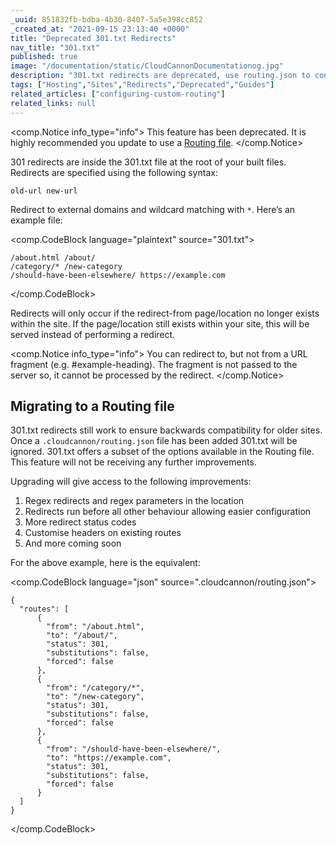 ```yaml
---
_uuid: 851832fb-bdba-4b30-8407-5a5e398cc852
_created_at: "2021-09-15 23:13:40 +0000"
title: "Deprecated 301.txt Redirects"
nav_title: "301.txt"
published: true
image: "/documentation/static/CloudCannonDocumentationog.jpg"
description: "301.txt redirects are deprecated, use routing.json to configure this with more options."
tags: ["Hosting","Sites","Redirects","Deprecated","Guides"]
related_articles: ["configuring-custom-routing"]
related_links: null
---
```


<comp.Notice info_type="info">
  This feature has been deprecated. It is highly recommended you update to use a [Routing file](/documentation/articles/configure-routing/).
</comp.Notice>

301 redirects are inside the 301.txt file at the root of your built files. Redirects are specified using the following syntax:

`old-url new-url`

Redirect to external domains and wildcard matching with `*`. Here’s an example file:

<comp.CodeBlock language="plaintext" source="301.txt">
```
/about.html /about/
/category/* /new-category
/should-have-been-elsewhere/ https://example.com
```
</comp.CodeBlock>

Redirects will only occur if the redirect-from page/location no longer exists within the site. If the page/location still exists within your site, this will be served instead of performing a redirect.

<comp.Notice info_type="info">
  You can redirect to, but not from a URL fragment (e.g. \#example-heading). The fragment is not passed to the server so, it cannot be processed by the redirect.
</comp.Notice>

## Migrating to a Routing file
301\.txt redirects still work to ensure backwards compatibility for older sites. Once a `.cloudcannon/routing.json` file has been added 301.txt will be ignored. 301.txt offers a subset of the options available in the Routing file. This feature will not be receiving any further improvements.

Upgrading will give access to the following improvements:

1. Regex redirects and regex parameters in the location
2. Redirects run before all other behaviour allowing easier configuration
3. More redirect status codes
4. Customise headers on existing routes
5. And more coming soon

For the above example, here is the equivalent:

<comp.CodeBlock language="json" source=".cloudcannon/routing.json">
```
{
  "routes": [
      {
        "from": "/about.html",
        "to": "/about/",
        "status": 301,
        "substitutions": false,
        "forced": false
      },
      {
        "from": "/category/*",
        "to": "/new-category",
        "status": 301,
        "substitutions": false,
        "forced": false
      },
      {
        "from": "/should-have-been-elsewhere/",
        "to": "https://example.com",
        "status": 301,
        "substitutions": false,
        "forced": false
      }
  ]
}
```
</comp.CodeBlock>
